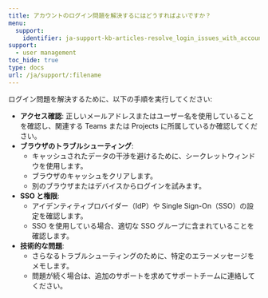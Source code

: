 ---
title: アカウントのログイン問題を解決するにはどうすればよいですか？
menu:
  support:
    identifier: ja-support-kb-articles-resolve_login_issues_with_account
support:
  - user management
toc_hide: true
type: docs
url: /ja/support/:filename
---
ログイン問題を解決するために、以下の手順を実行してください:

- **アクセス確認**: 正しいメールアドレスまたはユーザー名を使用していることを確認し、関連する Teams または Projects に所属しているか確認してください。
- **ブラウザのトラブルシューティング**:
  - キャッシュされたデータの干渉を避けるために、シークレットウィンドウを使用します。
  - ブラウザのキャッシュをクリアします。
  - 別のブラウザまたはデバイスからログインを試みます。
- **SSO と権限**:
  - アイデンティティプロバイダー（IdP）や Single Sign-On（SSO）の設定を確認します。
  - SSO を使用している場合、適切な SSO グループに含まれていることを確認します。
- **技術的な問題**:
  - さらなるトラブルシューティングのために、特定のエラーメッセージをメモします。
  - 問題が続く場合は、追加のサポートを求めてサポートチームに連絡してください。